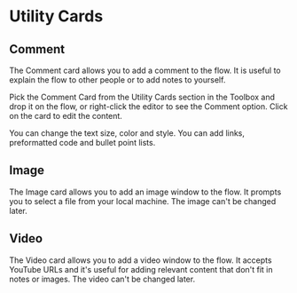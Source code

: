# Utility Cards 

## Comment

The Comment card allows you to add a comment to the flow. It is useful to explain the flow to other people or to add notes to yourself.

Pick the Comment Card from the Utility Cards section in the Toolbox and drop it on the flow, or right-click the editor to see the Comment option. Click on the card to edit the content.

You can change the text size, color and style. You can add links, preformatted code and bullet point lists.  

## Image

The Image card allows you to add an image window to the flow. It prompts you to select a file from your local machine. The image can't be changed later.

## Video

The Video card allows you to add a video window to the flow. It accepts YouTube URLs and it's useful for adding relevant content that don't fit in notes or images. The video can't be changed later.

